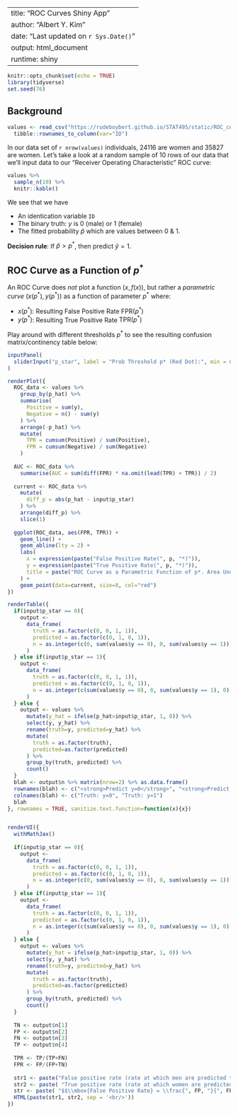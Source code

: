 
---
title: "ROC Curves Shiny App"
author: "Albert Y. Kim"
date: "Last updated on `r Sys.Date()`"
output: html_document
runtime: shiny
---

```r
knitr::opts_chunk$set(echo = TRUE)
library(tidyverse)
set.seed(76)
```


## Background

```r
values <- read_csv("https://rudeboybert.github.io/STAT495/static/ROC_curves_shiny_app/example.csv") %>% 
  tibble::rownames_to_column(var="ID")
```

In our data set of `r nrow(values)` individuals, 24116 are women and 35827 are
women. Let's take a look at a random sample of 10 rows of our data that we'll
input data to our "Receiver Operating Characteristic" ROC curve:

```r
values %>% 
  sample_n(10) %>% 
  knitr::kable()
```

We see that we have 

* An identication variable `ID`
* The binary truth: $y$ is 0 (male) or 1 (female)
* The fitted probability $\widehat{p}$ which are values between 0 & 1.

**Decision rule**: If $\widehat{p} > p^*$, then predict $\widehat{y} = 1$.



## ROC Curve as a Function of $p^*$

An ROC Curve does *not* plot a function $(x, f(x))$, but rather a 
*parametric curve* $\left(x\left(p^*\right), y\left(p^*\right)\right)$ as a function of parameter $p^*$ where:

* $x\left(p^* \right)$: Resulting False Positive Rate $\mbox{FPR}(p^*)$
* $y\left(p^* \right)$: Resulting True Positive Rate $\mbox{TPR}(p^*)$

Play around with different thresholds $p^*$ to see the resulting confusion
matrix/continency table below:

```r
inputPanel(
  sliderInput("p_star", label = "Prob Threshold p* (Red Dot):", min = 0, max = 1, value = 0.5, step = 0.01)
)

renderPlot({
  ROC_data <- values %>% 
    group_by(p_hat) %>%
    summarise(
      Positive = sum(y),
      Negative = n() - sum(y)
    ) %>%
    arrange(-p_hat) %>%
    mutate(
      TPR = cumsum(Positive) / sum(Positive),
      FPR = cumsum(Negative) / sum(Negative)
    )
  
  AUC <- ROC_data %>% 
    summarise(AUC = sum(diff(FPR) * na.omit(lead(TPR) + TPR)) / 2)
  
  current <- ROC_data %>% 
    mutate(
      diff_p = abs(p_hat - input$p_star)
    ) %>% 
    arrange(diff_p) %>% 
    slice(1)
  
  ggplot(ROC_data, aes(FPR, TPR)) +
    geom_line() +
    geom_abline(lty = 2) +
    labs(
      x = expression(paste("False Positive Rate(", p, "*)")),
      y = expression(paste("True Positive Rate(", p, "*)")), 
      title = paste("ROC Curve as a Parametric Function of p*. Area Under Curve = ", round(AUC,3), sep="")
    ) +
    geom_point(data=current, size=8, col="red")
})

renderTable({
  if(input$p_star == 0){
    output <- 
      data_frame(
        truth = as.factor(c(0, 0, 1, 1)),
        predicted = as.factor(c(0, 1, 0, 1)),
        n = as.integer(c(0, sum(values$y == 0), 0, sum(values$y == 1)))
      )
  } else if(input$p_star == 1){
    output <- 
      data_frame(
        truth = as.factor(c(0, 0, 1, 1)),
        predicted = as.factor(c(0, 1, 0, 1)),
        n = as.integer(c(sum(values$y == 0), 0, sum(values$y == 1), 0))
      )
  } else {
    output <- values %>% 
      mutate(y_hat = ifelse(p_hat>input$p_star, 1, 0)) %>% 
      select(y, y_hat) %>% 
      rename(truth=y, predicted=y_hat) %>% 
      mutate(
        truth = as.factor(truth),
        predicted=as.factor(predicted)
      ) %>% 
      group_by(truth, predicted) %>% 
      count()
  }
  blah <- output$n %>% matrix(nrow=2) %>% as.data.frame()
  rownames(blah) <- c("<strong>Predict y=0</strong>", "<strong>Predict y=1</strong>")
  colnames(blah) <- c("Truth: y=0", "Truth: y=1")
  blah
}, rownames = TRUE, sanitize.text.function=function(x){x})


renderUI({
  withMathJax()
  
  if(input$p_star == 0){
    output <- 
      data_frame(
        truth = as.factor(c(0, 0, 1, 1)),
        predicted = as.factor(c(0, 1, 0, 1)),
        n = as.integer(c(0, sum(values$y == 0), 0, sum(values$y == 1)))
      )
  } else if(input$p_star == 1){
    output <- 
      data_frame(
        truth = as.factor(c(0, 0, 1, 1)),
        predicted = as.factor(c(0, 1, 0, 1)),
        n = as.integer(c(sum(values$y == 0), 0, sum(values$y == 1), 0))
      )
  } else {
    output <- values %>% 
      mutate(y_hat = ifelse(p_hat>input$p_star, 1, 0)) %>% 
      select(y, y_hat) %>% 
      rename(truth=y, predicted=y_hat) %>% 
      mutate(
        truth = as.factor(truth),
        predicted=as.factor(predicted)
      ) %>% 
      group_by(truth, predicted) %>% 
      count()
  }
  
  TN <- output$n[1]
  FP <- output$n[2]
  FN <- output$n[3]
  TP <- output$n[4]
  
  TPR <- TP/(TP+FN)
  FPR <- FP/(FP+TN)
  
  str1 <- paste("False positive rate (rate at which men are predicted to be women) = ", FP, "/(", FP, "+", TN, ") = ", round(FPR,3), sep="")
  str2 <- paste( "True positive rate (rate at which women are predicted to be women) =", TP, "/(", TP, "+", FN, ") = ", round(TPR,3), sep="")
  str <- paste( "$$\\mbox{False Positive Rate} = \\frac{", FP, "}{", FP, "+", TN, "} = \\thinspace ", round(FPR,3), "\\mbox{ & }","\\thinspace \\mbox{True Positive Rate} = \\frac{", TP, "}{", TP, "+", FN, "} = ", round(TPR,3),"$$", sep="")
  HTML(paste(str1, str2, sep = '<br/>'))
})
```



